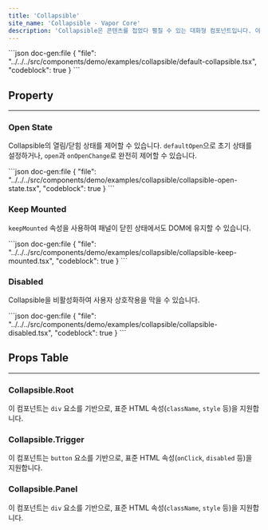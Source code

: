 ```yaml
---
title: 'Collapsible'
site_name: 'Collapsible - Vapor Core'
description: 'Collapsible은 콘텐츠를 접었다 펼칠 수 있는 대화형 컴포넌트입니다. 아코디언이나 확장 가능한 섹션을 구현할 때 사용합니다.'
---
```


<Demo name="collapsible/default-collapsible">
```json doc-gen:file
{
    "file": "../../../src/components/demo/examples/collapsible/default-collapsible.tsx",
    "codeblock": true
}
```
</Demo>

## Property

---

### Open State

Collapsible의 열림/닫힘 상태를 제어할 수 있습니다. `defaultOpen`으로 초기 상태를 설정하거나, `open`과 `onOpenChange`로 완전히 제어할 수 있습니다.

<Demo name="collapsible/collapsible-open-state">
```json doc-gen:file
{
    "file": "../../../src/components/demo/examples/collapsible/collapsible-open-state.tsx",
    "codeblock": true
}
```
</Demo>

### Keep Mounted

`keepMounted` 속성을 사용하여 패널이 닫힌 상태에서도 DOM에 유지할 수 있습니다.

<Demo name="collapsible/collapsible-keep-mounted">
```json doc-gen:file
{
    "file": "../../../src/components/demo/examples/collapsible/collapsible-keep-mounted.tsx",
    "codeblock": true
}
```
</Demo>

### Disabled

Collapsible을 비활성화하여 사용자 상호작용을 막을 수 있습니다.

<Demo name="collapsible/collapsible-disabled">
```json doc-gen:file
{
    "file": "../../../src/components/demo/examples/collapsible/collapsible-disabled.tsx",
    "codeblock": true
}
```
</Demo>

## Props Table

---

### Collapsible.Root

이 컴포넌트는 `div` 요소를 기반으로, 표준 HTML 속성(`className`, `style` 등)을 지원합니다.

<ComponentPropsTable file="collapsible" section="root" />

### Collapsible.Trigger

이 컴포넌트는 `button` 요소를 기반으로, 표준 HTML 속성(`onClick`, `disabled` 등)을 지원합니다.

<ComponentPropsTable file="collapsible" section="trigger" />

### Collapsible.Panel

이 컴포넌트는 `div` 요소를 기반으로, 표준 HTML 속성(`className`, `style` 등)을 지원합니다.

<ComponentPropsTable file="collapsible" section="panel" />
